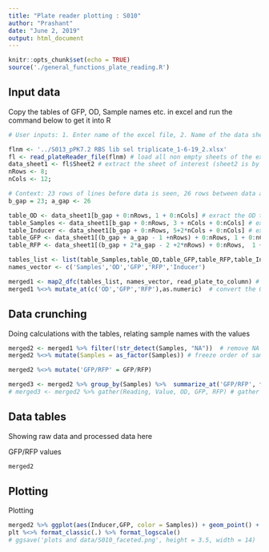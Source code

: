 ```yaml
---
title: "Plate reader plotting : S010"
author: "Prashant"
date: "June 2, 2019"
output: html_document
---
```


```r
knitr::opts_chunk$set(echo = TRUE)
source('./general_functions_plate_reading.R')
```

## Input data


Copy the tables of GFP, OD, Sample names etc. in excel and run the command below to get it into R

```r
# User inputs: 1. Enter name of the excel file, 2. Name of the data sheet(S) 3. number of rows and columns in plate reader data 4. Title for plots #comment (file name starts in the previous directory of this Rproject)

flnm <- '../S013_pPK7.2 RBS lib sel triplicate_1-6-19_2.xlsx'
fl <- read_plateReader_file(flnm) # load all non empty sheets of the excel file into fl - as a list 
data_sheet1 <- fl$Sheet2 # extract the sheet of interest (sheet2 is by default the first non-empty sheet unless it was renamed)
nRows <- 8; 
nCols <- 12;

# Context: 23 rows of lines before data is seen, 26 rows between data and fluorescence values, 27 more rows till RFP values (including the row with <>)
b_gap = 23; a_gap <- 26

table_OD <- data_sheet1[b_gap + 0:nRows, 1 + 0:nCols] # exract the OD table
table_Samples <- data_sheet1[b_gap + 0:nRows, 3 + nCols + 0:nCols] # exract the Sample names table
table_Inducer <- data_sheet1[b_gap + 0:nRows, 5+2*nCols + 0:nCols] # exract the Inducer table
table_GFP <- data_sheet1[(b_gap + a_gap - 1 +nRows) + 0:nRows, 1 + 0:nCols] # exract the GFP values
table_RFP <- data_sheet1[(b_gap + 2*a_gap - 2 +2*nRows) + 0:nRows,  1 + 0:nCols] # exract the RFP values

tables_list <- list(table_Samples,table_OD,table_GFP,table_RFP,table_Inducer)
names_vector <- c('Samples','OD','GFP','RFP','Inducer')

merged1 <- map2_dfc(tables_list, names_vector, read_plate_to_column) # convert plate tables into columns and merge all four data types into 1 table
merged1 %<>% mutate_at(c('OD','GFP','RFP'),as.numeric)  # convert the OD, GFP and RFP into numbers (they are loaded as characters)
```

## Data crunching

Doing calculations with the tables, relating sample names with the values

```r
merged2 <- merged1 %>% filter(!str_detect(Samples, "NA"))  # remove NA samples (empty wells)
merged2 %<>% mutate(Samples = as_factor(Samples)) # freeze order of samples as in the plate - columnwise - for easy plotting

merged2 %<>% mutate('GFP/RFP' = GFP/RFP)

merged3 <- merged2 %>% group_by(Samples) %>%  summarize_at('GFP/RFP', funs(mean, sd)) # calculate mean and SD of the GFP/RFP
# merged3 <- merged2 %>% gather(Reading, Value, OD, GFP, RFP) # gather all the reading into 1 column
```

## Data tables

Showing raw data and processed data here

GFP/RFP values
``` r
merged2
```


## Plotting

Plotting

```r
merged2 %>% ggplot(aes(Inducer,GFP, color = Samples)) + geom_point() + facet_wrap(~Samples, scales = 'free_x') -> plt
plt %<>% format_classic(.) %>% format_logscale()
# ggsave('plots and data/S010_faceted.png', height = 3.5, width = 14)
```

